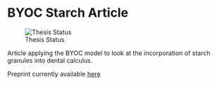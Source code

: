 # BYOC Starch Article

![Thesis Status](https://img.shields.io/badge/status-submission-blue)

Article applying the BYOC model to look at the incorporation of starch granules
into dental calculus.

Preprint currently available [here](https://www.biorxiv.org/content/10.1101/2021.10.27.466104v1)